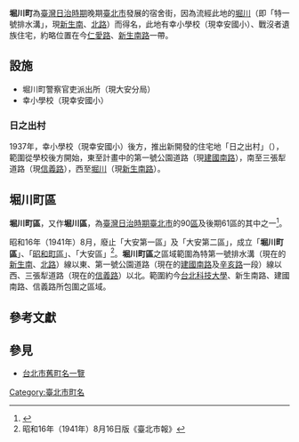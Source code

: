{{japanese|japanese=堀川町|kana=ほりかわちょう|romaji=Horikawachō}}
'''堀川町'''為[[臺灣日治時期|臺灣日治時期]]晚期[[臺北市_(州轄市)|臺北市]]發展的宿舍街，因為流經此地的[[堀川|堀川]]（即「特一號排水溝」，現[[新生南路|新生南]]、[[新生高架道路|北路]]）而得名，此地有幸小學校（現幸安國小）、戰沒者遺族住宅，約略位置在今[[仁愛路_(臺北市)|仁愛路]]、[[新生南路|新生南路]]一帶。

==設施==
*堀川町警察官吏派出所（現大安分局）
*幸小學校（現幸安國小）
===日之出村===
1937年，幸小學校（現幸安國小）後方，推出新開發的住宅地「日之出村」（{{lang|ja|日の出村}}），範圍從學校後方開始，東至計畫中的第一號公園道路（現[[建國南北路_(臺北市)|建國南路]]），南至三張犁道路（現[[信義路_(台北市)|信義路]]），西至[[堀川|堀川]]（現[[新生南路|新生南路]]）。

==堀川町區==
'''堀川町區'''，又作'''堀川區'''，為[[臺灣日治時期|臺灣日治時期]][[臺北市_(州轄市)|臺北市]]的90[[區_(州廳轄市)|區]]及後期61區的其中之一<ref name="封域篇">{{cite book |title=《臺北市志》卷一 沿革志 封域篇 |date=1988-06 |publisher=[[臺北市文獻委員會|臺北市文獻委員會]] |pages=61-62,75}}</ref>。

昭和16年（1941年）8月，廢止「大安第一區」及「大安第二區」，成立「'''堀川町區'''」、「[[昭和町區|昭和町區]]」、「大安區」<ref>昭和16年（1941年）8月16日版《臺北市報》</ref>。'''堀川町區'''之區域範圍為特第一號排水溝（現在的[[新生南路|新生南]]、[[新生高架道路|北路]]）線以東、第一號公園道路（現在的[[建國南北路|建國南路]]及[[辛亥路|辛亥路]]一段）線以西、三張犁道路（現在的[[信義路_(臺北市)|信義路]]）以北。範圍約今[[國立臺北科技大學|台北科技大學]]、新生南路、建國南路、信義路所包圍之區域。

==參考文獻==
{{reflist}}

== 參見 ==
*[[台北市舊町名一覽|台北市舊町名一覽]]

{{台北市舊町名}}
{{TW-stub}}

[[Category:臺北市町名|Category:臺北市町名]]
